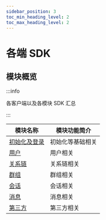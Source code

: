 ```yaml
---
sidebar_position: 3
toc_min_heading_level: 2
toc_max_heading_level: 2
---
```


# 各端 SDK

## 模块概览

:::info

各客户端以及各模块 SDK 汇总

:::

| 模块名称                                                 | 模块功能简介           |
| -------------------------------------------------------- | ---------------------- |
| [初始化及登录](docs/sdks/api/initialization/index.mdx) | 初始化等基础相关 |
| [用户](docs/sdks/api/user/index.mdx)                     | 用户相关         |
| [关系链](docs/sdks/api/friend/index.mdx)                 | 关系链相关       |
| [群组](docs/sdks/api/group/index.mdx)                   | 群组相关         |
| [会话](docs/sdks/api/conversation/index.mdx)                   | 会话相关         |
| [消息](docs/sdks/api/message/index.mdx)                   | 消息相关         |
| [第三方](docs/sdks/api/third/index.mdx)                   | 第三方相关         |